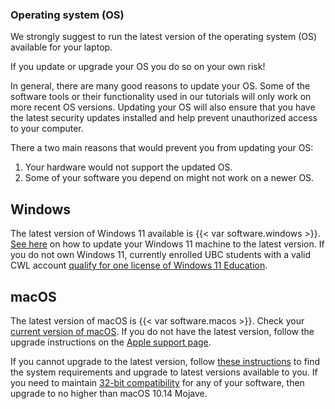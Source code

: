 ### Operating system (OS)

We strongly suggest to run the latest version of the operating system (OS) available for your laptop.

::: callout-warning
If you update or upgrade your OS you do so on your own risk!
:::

In general, there are many good reasons to update your OS.
Some of the software tools or their functionality used in our tutorials will only work on more recent OS versions.
Updating your OS will also ensure that you have the latest security updates installed and help prevent unauthorized access to your computer.

There a two main reasons that would prevent you from updating your OS:

1.  Your hardware would not support the updated OS.
2.  Some of your software you depend on might not work on a newer OS.

::: {.panel-tabset group="os"}
## Windows

The latest version of Windows 11 available is {{< var software.windows >}}.
[See here](https://support.microsoft.com/en-us/windows/update-windows-3c5ae7fc-9fb6-9af1-1984-b5e0412c556a) on how to update your Windows 11 machine to the latest version.
If you do not own Windows 11, currently enrolled UBC students with a valid CWL account [qualify for one license of Windows 11 Education](https://it.ubc.ca/services/desktop-print-services/software-licensing/windows-education).

## macOS

The latest version of macOS is {{< var software.macos >}}.
Check your [current version of macOS](https://support.apple.com/en-ca/HT201260).
If you do not have the latest version, follow the upgrade instructions on the [Apple support page](https://support.apple.com/en-us/HT201475).

If you cannot upgrade to the latest version, follow [these instructions](https://support.apple.com/en-us/HT211683) to find the system requirements and upgrade to latest versions available to you.
If you need to maintain [32-bit compatibility](https://support.apple.com/en-us/HT208436) for any of your software, then upgrade to no higher than macOS 10.14 Mojave.
:::
